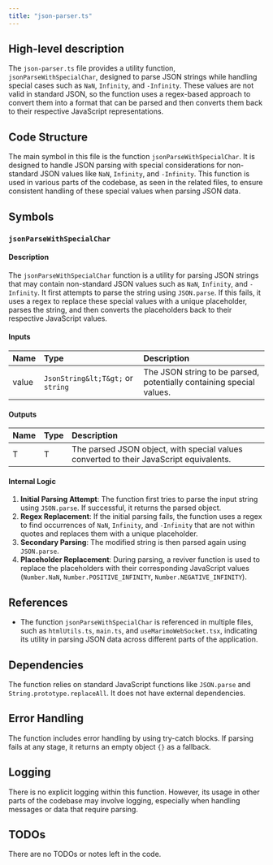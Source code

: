 ```yaml
---
title: "json-parser.ts"
---
```


## High-level description

The `json-parser.ts` file provides a utility function, `jsonParseWithSpecialChar`, designed to parse JSON strings while handling special cases such as `NaN`, `Infinity`, and `-Infinity`. These values are not valid in standard JSON, so the function uses a regex-based approach to convert them into a format that can be parsed and then converts them back to their respective JavaScript representations.

## Code Structure

The main symbol in this file is the function `jsonParseWithSpecialChar`. It is designed to handle JSON parsing with special considerations for non-standard JSON values like `NaN`, `Infinity`, and `-Infinity`. This function is used in various parts of the codebase, as seen in the related files, to ensure consistent handling of these special values when parsing JSON data.

## Symbols

### `jsonParseWithSpecialChar`
#### Description
The `jsonParseWithSpecialChar` function is a utility for parsing JSON strings that may contain non-standard JSON values such as `NaN`, `Infinity`, and `-Infinity`. It first attempts to parse the string using `JSON.parse`. If this fails, it uses a regex to replace these special values with a unique placeholder, parses the string, and then converts the placeholders back to their respective JavaScript values.

#### Inputs
| Name  | Type                | Description                                      |
|:------|:--------------------|:-------------------------------------------------|
| value | `JsonString&lt;T&gt;` or `string` | The JSON string to be parsed, potentially containing special values. |

#### Outputs
| Name | Type | Description |
|:-----|:-----|:------------|
| T    | T    | The parsed JSON object, with special values converted to their JavaScript equivalents. |

#### Internal Logic
1. **Initial Parsing Attempt**: The function first tries to parse the input string using `JSON.parse`. If successful, it returns the parsed object.
2. **Regex Replacement**: If the initial parsing fails, the function uses a regex to find occurrences of `NaN`, `Infinity`, and `-Infinity` that are not within quotes and replaces them with a unique placeholder.
3. **Secondary Parsing**: The modified string is then parsed again using `JSON.parse`.
4. **Placeholder Replacement**: During parsing, a reviver function is used to replace the placeholders with their corresponding JavaScript values (`Number.NaN`, `Number.POSITIVE_INFINITY`, `Number.NEGATIVE_INFINITY`).

## References

- The function `jsonParseWithSpecialChar` is referenced in multiple files, such as `htmlUtils.ts`, `main.ts`, and `useMarimoWebSocket.tsx`, indicating its utility in parsing JSON data across different parts of the application.

## Dependencies

The function relies on standard JavaScript functions like `JSON.parse` and `String.prototype.replaceAll`. It does not have external dependencies.

## Error Handling

The function includes error handling by using try-catch blocks. If parsing fails at any stage, it returns an empty object `{}` as a fallback.

## Logging

There is no explicit logging within this function. However, its usage in other parts of the codebase may involve logging, especially when handling messages or data that require parsing.

## TODOs

There are no TODOs or notes left in the code.